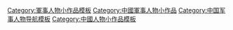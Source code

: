 [[Category:軍事人物小作品模板|Category:軍事人物小作品模板]]
[[Category:中國軍事人物小作品|Category:中國軍事人物小作品]]
[[Category:中国军事人物导航模板|Category:中国军事人物导航模板]]
[[Category:中國人物小作品模板|Category:中國人物小作品模板]]